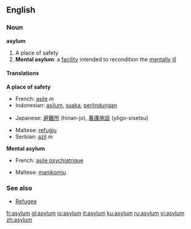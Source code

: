==English==

===Noun===
'''asylum'''

# A place of safety
# '''Mental asylum''': a [[facility]] intended to recondition the [[mentally]] [[ill]]

====Translations====
'''A place of safety'''
{{top}}
*French: [[asile]] ''m''
*Indonesian: [[asilum]], [[suaka]], [[lindung|perlindungan]]
{{mid}}
*Japanese: [[避難所]] (hinan-jo), [[養護施設]] (yōgo-sisetsu)
{{bottom}}
*Maltese: [[refuġju]] 
*Serbian: [[azil]] ''m''

'''Mental asylum'''
{{top}}
*French: [[asile psychiatrique]]
{{mid}}
*Maltese: [[manikomju]]
{{bottom}}

===See also===

*[[Refugee]]

[[fr:asylum]]
[[gl:asylum]]
[[io:asylum]]
[[it:asylum]]
[[ku:asylum]]
[[ru:asylum]]
[[vi:asylum]]
[[zh:asylum]]